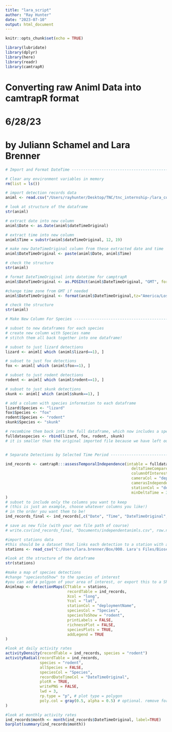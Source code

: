 ```yaml
---
title: "lara_script"
author: "Ray Hunter"
date: "2023-07-10"
output: html_document
---
```


```r
knitr::opts_chunk$set(echo = TRUE)

library(lubridate)
library(dplyr)
library(here)
library(readr)
library(camtrapR)
```

# Converting raw Animl Data into camtrapR format
# 6/28/23
# by Juliann Schamel and Lara Brenner


```r

# Import and Format DateTime -------------------------------------------------------

# Clear any environment variables in memory
rm(list = ls())

# import detection records data
animl <- read.csv("/Users/rayhunter/Desktop/TNC/tnc_internship-/lara_code /rawaniml.csv")

# look at structure of the dataframe
str(animl)

# extract date into new column
animl$Date <- as.Date(animl$dateTimeOriginal)

# extract time into new column
animl$Time = substr(animl$dateTimeOriginal, 12, 19)

# make new DateTimeOriginal column from these extracted date and time
animl$DateTimeOriginal <- paste(animl$Date, animl$Time)

# check the structure
str(animl)

# format DateTimeOriginal into datetime for camptrapR
animl$DateTimeOriginal <- as.POSIXct(animl$DateTimeOriginal, "GMT", format = "%Y-%m-%d %H:%M:%S")

#change time zone from GMT if needed
animl$DateTimeOriginal <- format(animl$DateTimeOriginal,tz="America/Los_Angeles")

# check the structure
str(animl)

# Make New Column For Species ---------------------------------------------

# subset to new dataframes for each species
# create new column with Species name
# stitch them all back together into one dataframe!

# subset to just lizard detections
lizard <- animl[ which (animl$lizard==1), ]

# subset to just fox detections
fox <- animl[ which (animl$fox==1), ]

# subset to just rodent detections
rodent <- animl[ which (animl$rodent==1), ]

# subset to just skunk detections
skunk <- animl[ which (animl$skunk==1), ]

# add a column with species information to each dataframe
lizard$Species <- "lizard"
fox$Species <- "fox"
rodent$Species <- "rodent"
skunk$Species <- "skunk"

# recombine them back into the full dataframe, which now includes a species column
fulldataspecies <- rbind(lizard, fox, rodent, skunk)
# it is smaller than the original imported file because we have left out all the "empty" rows


# Separate Detections by Selected Time Period --------------------------------------------------

ind_records <- camtrapR:::assessTemporalIndependence(intable = fulldataspecies, 
                                                       deltaTimeComparedTo = "lastIndependentRecord",
                                                       columnOfInterest = "Species",
                                                       cameraCol = "deploymentName",
                                                       camerasIndependent = TRUE,
                                                       stationCol = "deploymentName",
                                                       minDeltaTime = 3,
)
# subset to include only the columns you want to keep 
# (this is just an example, choose whatever columns you like!)
# in the order you want them to be!
ind_records_final <- ind_records[,c("Date", "Time", "DateTimeOriginal", "deploymentName", "Species", "cameraId")] 

# save as new file (with your own file path of course)
# write.csv(ind_records_final, "Documents/independentanimls.csv", row.names = F)

#import stations data
#this should be a dataset that links each detection to a station with associated lat/long data
stations <- read_csv("C:/Users/lara.brenner/Box/000. Lara's Files/Biosecurity/CameraData/stations.csv")

#look at the structure of the dataframe
str(stations)

#make a map of species detections
#change "speciestoShow" to the species of interest
#you can add a polgyon of your area of interest, or export this to a Shapefile to explore in GIS
Animlmap <- detectionMaps(CTtable = stations,
                           recordTable = ind_records,
                           Xcol = "long",
                           Ycol = "lat",
                           stationCol = "deploymentName",
                           speciesCol = "Species",
                           speciesToShow = "rodent",
                           printLabels = FALSE,
                           richnessPlot = FALSE,
                           speciesPlots = TRUE,
                           addLegend = TRUE
)

#look at daily activity rates
activityDensity(recordTable = ind_records, species = "rodent")
activityRadial(recordTable = ind_records,
               species = "rodent",
               allSpecies = FALSE,
               speciesCol = "Species",
               recordDateTimeCol = "DateTimeOriginal",
               plotR = TRUE,
               writePNG = FALSE,
               lwd = 3,
               rp.type = "p", # plot type = polygon
               poly.col = gray(0.5, alpha = 0.5) # optional. remove for no fill
)

#look at monthly activity rates
ind_records$month <- month(ind_records$DateTimeOriginal, label=TRUE)
barplot(summary(ind_records$month))
```







